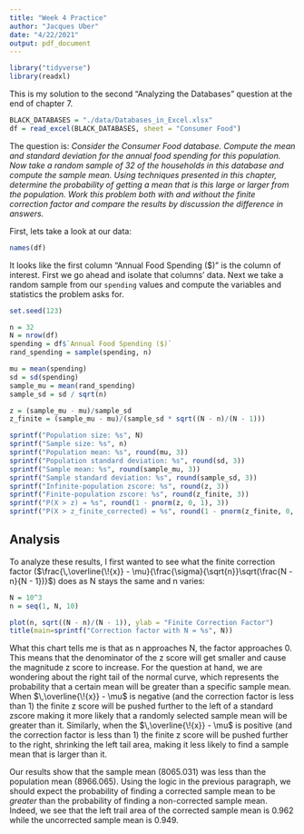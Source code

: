 ```yaml
---
title: "Week 4 Practice"
author: "Jacques Uber"
date: "4/22/2021"
output: pdf_document
---
```


```r
library("tidyverse")
library(readxl)

```
This is my solution to the second "Analyzing the Databases" question at the end of chapter 7.
```r
BLACK_DATABASES = "./data/Databases_in_Excel.xlsx"
df = read_excel(BLACK_DATABASES, sheet = "Consumer Food")
```
The question is:
_Consider the Consumer Food database. Compute the mean and standard deviation for the annual food spending for this population. Now take a random sample of 32 of the households in this database and compute the sample mean. Using techniques presented in this chapter, determine the probability of getting a mean that is this large or larger from the population. Work this problem both with and without the finite correction factor and compare the results by discussion the difference in answers._

First, lets take a look at our data:
```r
names(df)
```

It looks like the first column "Annual Food Spending ($)" is the column of interest. First we go ahead and isolate that columns' data. Next we take a random sample from our `spending` values and compute the variables and statistics the problem asks for.
```r
set.seed(123)

n = 32
N = nrow(df)
spending = df$`Annual Food Spending ($)`
rand_spending = sample(spending, n)

mu = mean(spending)
sd = sd(spending)
sample_mu = mean(rand_spending)
sample_sd = sd / sqrt(n)

z = (sample_mu - mu)/sample_sd
z_finite = (sample_mu - mu)/(sample_sd * sqrt((N - n)/(N - 1)))

sprintf("Population size: %s", N)
sprintf("Sample size: %s", n)
sprintf("Population mean: %s", round(mu, 3))
sprintf("Population standard deviation: %s", round(sd, 3))
sprintf("Sample mean: %s", round(sample_mu, 3))
sprintf("Sample standard deviation: %s", round(sample_sd, 3))
sprintf("Infinite-population zscore: %s", round(z, 3))
sprintf("Finite-population zscore: %s", round(z_finite, 3))
sprintf("P(X > z) = %s", round(1 - pnorm(z, 0, 1), 3))
sprintf("P(X > z_finite_corrected) = %s", round(1 - pnorm(z_finite, 0, 1),3))
```

\newcommand{\olsi}[1]{\,\overline{\!{#1}}}

## Analysis

To analyze these results, I first wanted to see what the finite correction factor ($\frac{\olsi{x} - \mu}{\frac{\sigma}{\sqrt{n}}\sqrt(\frac{N - n}{N - 1})}$) does as N stays the same and n varies:

```r
N = 10^3
n = seq(1, N, 10)

plot(n, sqrt((N - n)/(N - 1)), ylab = "Finite Correction Factor")
title(main=sprintf("Correction factor with N = %s", N))
```

What this chart tells me is that as n approaches N, the factor approaches 0. This means that the denominator of the z score will get smaller and cause the magnitude z score to increase. For the question at hand, we are wondering about the right tail of the normal curve, which represents the probability that a certain mean will be greater than a specific sample mean. When $\olsi{x} - \mu$ is negative (and the correction factor is less than 1) the finite z score will be pushed further to the left of a standard zscore making it more likely that a randomly selected sample mean will be greater than it. Similarly, when the $\olsi{x} - \mu$ is positive (and the correction factor is less than 1) the finite z score will be pushed further to the right, shrinking the left tail area, making it less likely to find a sample mean that is larger than it.

Our results show that the sample mean (8065.031) was less than the population mean (8966.065). Using the logic in the previous paragraph, we should expect the probability of finding a corrected sample mean to be _greater_ than the probability of finding a non-corrected sample mean. Indeed, we see that the left trail area of the corrected sample mean is 0.962 while the uncorrected sample mean is 0.949.